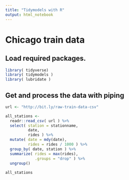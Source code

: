 ```yaml
---
title: "Tidymodels with R"
output: html_notebook
---
```


# Chicago train data 

## Load required packages.

```r
library( tidyverse)
library( tidymodels )
library( lubridate )
```  

## Get and process the data with piping



```r
url <- "http://bit.ly/raw-train-data-csv"

all_stations <- 
  readr::read_csv( url ) %>% 
  select( station = stationname,
          date,
          rides ) %>% 
  mutate( date = mdy(date), 
          rides = rides / 1000 ) %>% 
  group_by( date, station ) %>% 
  summarize( rides = max(rides), 
             .groups = "drop" ) %>% 
  ungroup()
    
all_stations
```


